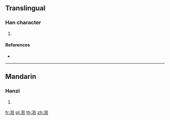 {{character info/new}}
==Translingual==

===Han character===
{{Han char|rn=85|rad=水|as=09|sn=12|four=38161|canj=EQOR}}

# {{defn|Han|sort=水09}}

====References====
* {{Han ref|kx=0636.040|dkj=17804|dj=1043.120|hdz=31667.010|uh=6E41|ud=28225|bh=D9F3|bd=55795}}

----

==Mandarin==

===Hanzi===
{{cmn-hanzi|pin=[[shí]] ([[shi2]])|wg=shih<sup>2</sup>}}

# {{defn|lang=cmn|sort=水09}}

[[fr:湁]]
[[pl:湁]]
[[th:湁]]
[[zh:湁]]